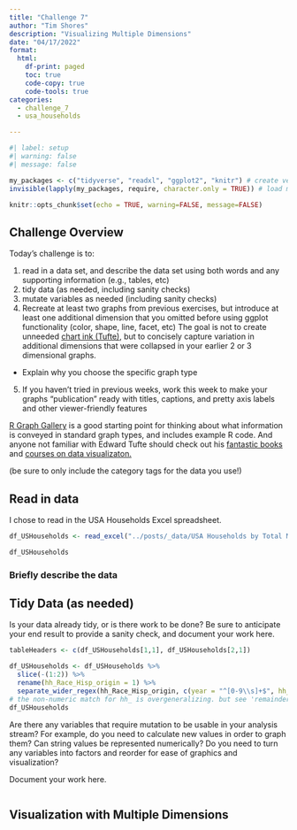 ```yaml
---
title: "Challenge 7"
author: "Tim Shores"
description: "Visualizing Multiple Dimensions"
date: "04/17/2022"
format:
  html:
    df-print: paged
    toc: true
    code-copy: true
    code-tools: true
categories:
  - challenge_7
  - usa_households

---
```


```r
#| label: setup
#| warning: false
#| message: false

my_packages <- c("tidyverse", "readxl", "ggplot2", "knitr") # create vector of packages
invisible(lapply(my_packages, require, character.only = TRUE)) # load multiple packages

knitr::opts_chunk$set(echo = TRUE, warning=FALSE, message=FALSE)
```

## Challenge Overview

Today's challenge is to:

1)  read in a data set, and describe the data set using both words and any supporting information (e.g., tables, etc)
2)  tidy data (as needed, including sanity checks)
3)  mutate variables as needed (including sanity checks)
4)  Recreate at least two graphs from previous exercises, but introduce at least one additional dimension that you omitted before using ggplot functionality (color, shape, line, facet, etc) The goal is not to create unneeded [chart ink (Tufte)](https://www.edwardtufte.com/tufte/), but to concisely capture variation in additional dimensions that were collapsed in your earlier 2 or 3 dimensional graphs.
   - Explain why you choose the specific graph type
5) If you haven't tried in previous weeks, work this week to make your graphs "publication" ready with titles, captions, and pretty axis labels and other viewer-friendly features

[R Graph Gallery](https://r-graph-gallery.com/) is a good starting point for thinking about what information is conveyed in standard graph types, and includes example R code. And anyone not familiar with Edward Tufte should check out his [fantastic books](https://www.edwardtufte.com/tufte/books_vdqi) and [courses on data visualizaton.](https://www.edwardtufte.com/tufte/courses)

(be sure to only include the category tags for the data you use!)

## Read in data

I chose to read in the USA Households Excel spreadsheet.

```r

df_USHouseholds <- read_excel("../posts/_data/USA Households by Total Money Income, Race, and Hispanic Origin of Householder 1967 to 2019.xlsx", na = "N") # the Excel workbook has one worksheet to read in. Empty values are represented by cells with character "N".

df_USHouseholds

```

### Briefly describe the data

## Tidy Data (as needed)

Is your data already tidy, or is there work to be done? Be sure to anticipate your end result to provide a sanity check, and document your work here.

```r

tableHeaders <- c(df_USHouseholds[1,1], df_USHouseholds[2,1])

df_USHouseholds <- df_USHouseholds %>%
  slice(-(1:2)) %>%
  rename(hh_Race_Hisp_origin = 1) %>%
  separate_wider_regex(hh_Race_Hisp_origin, c(year = "^[0-9\\s]+$", hh_Race_Hisp_origin = "^[^0-9]+$"), too_few = "debug") #%>%
# the non-numeric match for hh_ is overgeneralizing. but see 'remainder' field in debug output. 
df_USHouseholds

```

Are there any variables that require mutation to be usable in your analysis stream? For example, do you need to calculate new values in order to graph them? Can string values be represented numerically? Do you need to turn any variables into factors and reorder for ease of graphics and visualization?

Document your work here.

```r

```

## Visualization with Multiple Dimensions



